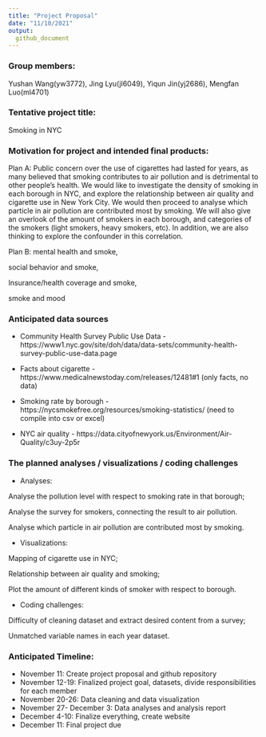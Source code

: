```yaml
---
title: "Project Proposal"
date: "11/10/2021"
output: 
  github_document
---
```


### Group members:
Yushan Wang(yw3772), Jing Lyu(jl6049), Yiqun Jin(yj2686), Mengfan Luo(ml4701)

### Tentative project title:
Smoking in NYC

### Motivation for project and intended final products:

Plan A:
Public concern over the use of cigarettes had lasted for years, as many believed that smoking contributes to air pollution and is detrimental to other people’s health. We would like to investigate the density of smoking in each borough in NYC, and explore the relationship between air quality and cigarette use in New York City. We would then proceed to analyse which particle in air pollution are contributed most by smoking. 
We will also give an overlook of the amount of smokers in each borough, and categories of the smokers (light smokers, heavy smokers, etc). In addition, we are also thinking to explore the confounder in this correlation.

Plan B:
mental health and smoke,

social behavior and smoke,

Insurance/health coverage and smoke,



smoke and mood

### Anticipated data sources

* Community Health Survey Public Use Data - https://www1.nyc.gov/site/doh/data/data-sets/community-health-survey-public-use-data.page

* Facts about cigarette - https://www.medicalnewstoday.com/releases/12481#1 (only facts, no data)

* Smoking rate by borough - https://nycsmokefree.org/resources/smoking-statistics/ (need to compile into csv or excel)

* NYC air quality - https://data.cityofnewyork.us/Environment/Air-Quality/c3uy-2p5r


### The planned analyses / visualizations / coding challenges

* Analyses:

Analyse the pollution level with respect to smoking rate in that borough;

Analyse the survey for smokers, connecting the result to air pollution.

Analyse which particle in air pollution are contributed most by smoking. 



* Visualizations: 

Mapping of cigarette use in NYC;

Relationship between air quality and smoking;

Plot the amount of different kinds of smoker with respect to borough.


* Coding challenges: 

Difficulty of cleaning dataset and extract desired content from a survey;

Unmatched variable names in each year dataset.



### Anticipated Timeline:

* November 11: Create project proposal and github repository
* November 12-19: Finalized project goal, datasets, divide responsibilities for each member
* November 20-26: Data cleaning and data visualization
* November 27- December 3: Data analyses and analysis report
* December 4-10: Finalize everything, create website
* December 11: Final project due

